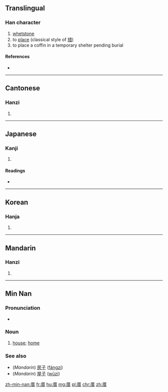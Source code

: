 ==Translingual==

===Han character===
{{Han char|rn=27|rad=厂|as=08|sn=10|four=7126<sub>1</sub>|canj=一廿日 (MTA)|ids=⿸[[厂]][[昔]]}}

# [[whetstone]]
# to [[place]] (classical style of [[措]])
# to place a coffin in a temporary shelter pending burial

====References====
* {{Han ref|kx=0161.370|dkj=02961|dj=0368.140|hdz=10073.090|uh=539D|ud=21405|bh=ADED|bd=44525}}

----

==Cantonese==

===Hanzi===
{{yue-hanzi|jyut=|y=chou3}}

# {{defn|lang=yue|sort=厂08}}

----

==Japanese==

===Kanji===
{{ja-kanji|grade=|rs=厂08}}

# {{defn|lang=ja|sort=厂08}}

====Readings====
* {{ja-readings|on=[[さく]] (saku), [[そ]] (so), [[せき]] (seki), [[じゃく]] (jaku)|kun=[[と]] (to), [[まじる]] (majiru), [[おく]] (oku)}}

----

==Korean==

===Hanja===
{{ko-hanja|hangeul=조|rv=jo|mr=cho}}

# {{defn|lang=ko|sort=厂08}}

----

==Mandarin==

===Hanzi===
{{cmn-hanzi|pin=[[cuò]] ([[cuo4]])|wg=ts'o<sup>4</sup>}}

# {{defn|cmn}}

----

==Min Nan==

===Pronunciation===
* {{IPA|[ tsʰu˨˩ ]|lang=nan}}

===Noun===
{{nan-noun|ts|poj=[[chhù]] (chhu<sup>3</sup>)|pojt=chhu3|rs=厂08}}

# [[house]]; [[home]]

===See also===
* (''Mandarin'') [[房子]] ([[fángzi]])
* (''Mandarin'') [[屋子]] ([[wūzi]])

[[zh-min-nan:厝]]
[[fr:厝]]
[[hu:厝]]
[[mg:厝]]
[[pl:厝]]
[[chr:厝]]
[[zh:厝]]